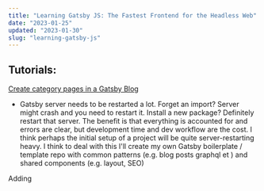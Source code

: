 ```yaml
---
title: "Learning Gatsby JS: The Fastest Frontend for the Headless Web"
date: "2023-01-25"
updated: "2023-01-30"
slug: "learning-gatsby-js"
---
```


## Tutorials:

[Create category pages in a Gatsby Blog](https://www.ladwhocodes.com/gatsby/generate-category-pages-gatsby-blog/1/)

- Gatsby server needs to be restarted a lot. Forget an import? Server might crash and you need to restart it. Install a new package? Definitely restart that server. The benefit is that everything is accounted for and errors are clear, but development time and dev workflow are the cost. I think perhaps the initial setup of a project will be quite server-restarting heavy. I think to deal with this I'll create my own Gatsby boilerplate / template repo with common patterns (e.g. blog posts graphql et ) and shared components (e.g. layout, SEO)

Adding
